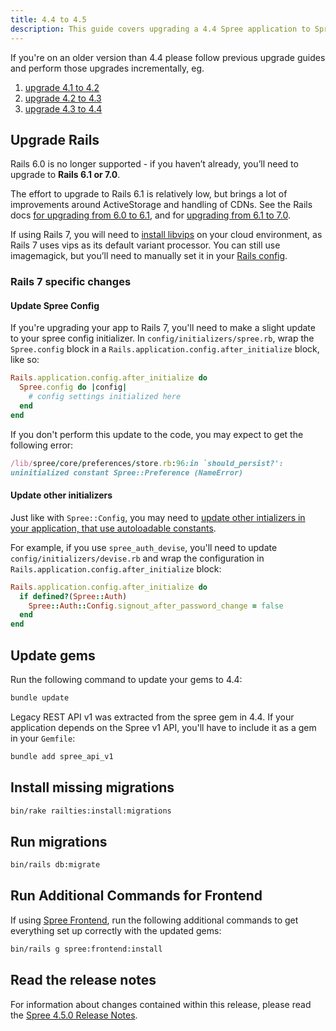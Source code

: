 ```yaml
---
title: 4.4 to 4.5
description: This guide covers upgrading a 4.4 Spree application to Spree 4.5.
---
```


<Note>
If you're on an older version than 4.4 please follow previous upgrade guides and perform those upgrades incrementally, eg.

1. [upgrade 4.1 to 4.2](4.1-to-4.2)
2. [upgrade 4.2 to 4.3](4.2-to-4.3)
3. [upgrade 4.3 to 4.4](4.3-to-4.4)
</Note>

## Upgrade Rails

Rails 6.0 is no longer supported - if you haven’t already, you’ll need to upgrade to **Rails 6.1 or 7.0**. 

The effort to upgrade to Rails 6.1 is relatively low, but brings a lot of improvements around ActiveStorage and handling of CDNs. See the Rails docs [for upgrading from 6.0 to 6.1](https://edgeguides.rubyonrails.org/upgrading_ruby_on_rails.html#upgrading-from-rails-6-0-to-rails-6-1), and for [upgrading from 6.1 to 7.0](https://edgeguides.rubyonrails.org/upgrading_ruby_on_rails.html#upgrading-from-rails-6-1-to-rails-7-0).

If using Rails 7, you will need to [install libvips](https://www.libvips.org/install.html) on your cloud environment, as Rails 7 uses vips as its default variant processor. You can still use imagemagick, but you’ll need to manually set it in your [Rails config](https://edgeapi.rubyonrails.org/classes/ActiveStorage/Variant.html).

### Rails 7 specific changes

#### Update Spree Config

If you're upgrading your app to Rails 7, you'll need to make a slight update to your spree config initializer. In `config/initializers/spree.rb`, wrap the `Spree.config` block in a `Rails.application.config.after_initialize` block, like so:

```ruby
Rails.application.config.after_initialize do
  Spree.config do |config|
    # config settings initialized here
  end
end
```

If you don't perform this update to the code, you may expect to get the following error:

```ruby
/lib/spree/core/preferences/store.rb:96:in `should_persist?': 
uninitialized constant Spree::Preference (NameError)
```

#### Update other initializers

Just like with `Spree::Config`, you may need to [update other intializers in your application, that use autoloadable constants](https://rubyonrails.org/2021/9/3/autoloading-in-rails-7-get-ready).

For example, if you use `spree_auth_devise`, you'll need to update `config/initializers/devise.rb` and wrap the configuration in `Rails.application.config.after_initialize` block:

```ruby
Rails.application.config.after_initialize do
  if defined?(Spree::Auth)
    Spree::Auth::Config.signout_after_password_change = false
  end
end
```

## Update gems

Run the following command to update your gems to 4.4:

```bash
bundle update
```

Legacy REST API v1 was extracted from the spree gem in 4.4. If your application depends on the Spree v1 API, you'll have to include it as a gem in your `Gemfile`:

```bash
bundle add spree_api_v1
```

## Install missing migrations

```bash
bin/rake railties:install:migrations
```

## Run migrations

```bash
bin/rails db:migrate
```

## Run Additional Commands for Frontend

If using [Spree Frontend](https://github.com/spree/spree_rails_frontend), run the following additional commands to get everything set up correctly with the updated gems:

```bash
bin/rails g spree:frontend:install
```

## Read the release notes

For information about changes contained within this release, please read the [Spree 4.5.0 Release Notes](https://github.com/spree/spree/releases/tag/v4.5.0).
